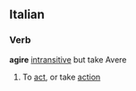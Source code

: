==Italian==
===Verb===
'''agire''' [[intransitive]] but take Avere
# To [[act]], or take [[action]]
{{it-conj-ire|ag|Avere}}